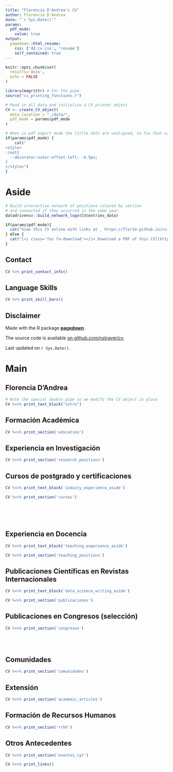 ```yaml
---
title: "Florencia D'Andrea's CV"
author: Florencia D'Andrea
date: "`r Sys.Date()`"
params:
  pdf_mode:
    value: true
output:
  pagedown::html_resume:
    css: ['dd_cv.css', 'resume']
    self_contained: true
---
```


```r
knitr::opts_chunk$set(
  results='asis', 
  echo = FALSE
)

library(magrittr) # For the pipe
source("cv_printing_functions.r")

# Read in all data and initialize a CV printer object
CV <- create_CV_object(
  data_location = "./data/",  
  pdf_mode = params$pdf_mode
)

```


```r
# When in pdf export mode the little dots are unaligned, so fix that with some conditional CSS.
if(params$pdf_mode) {
    cat("
<style>
:root{
  --decorator-outer-offset-left: -6.5px;
}
</style>")
}
```


Aside
================================================================================

```r
# Build interactive network of positions colored by section
# and connected if they occurred in the same year
datadrivencv::build_network_logo(CV$entries_data)
```


```r
if(params$pdf_mode){
  cat("View this CV online with links at _ https://flor14.github.io/cvitae_datadriven/cv.html_")
} else {
  cat("[<i class='fas fa-download'></i> Download a PDF of this CV](https://github.com/flor14/cvitae_datadriven/raw/master/cv_english.pdf)")
}
```

Contact {#contact}
--------------------------------------------------------------------------------

```r
CV %>% print_contact_info()
```



Language Skills {#skills}
--------------------------------------------------------------------------------

```r
CV %>% print_skill_bars()
```



Disclaimer {#disclaimer}
--------------------------------------------------------------------------------

Made with the R package [**pagedown**](https://github.com/rstudio/pagedown). 

The source code is available [on github.com/nstrayer/cv](https://github.com/flor14/cvitae_datadriven.git).

Last updated on `r Sys.Date()`.



Main
================================================================================

Florencia D'Andrea {#title}
--------------------------------------------------------------------------------

```r
# Note the special double pipe so we modify the CV object in place
CV %<>% print_text_block("intro") 
```



Formación Académica {data-icon=graduation-cap data-concise=true}
--------------------------------------------------------------------------------

```r
CV %<>% print_section('education')
```



Experiencia en Investigación {data-icon=laptop}
--------------------------------------------------------------------------------

```r
CV %<>% print_section('research_positions')
```



Cursos de postgrado y certificaciones {data-icon=suitcase}
--------------------------------------------------------------------------------

::: aside
```r
CV %<>% print_text_block('industy_experience_aside')
```
:::

```r
CV %<>% print_section('cursos')
```

<!-- These breaks just force a new page so section doesnt get cut off -->
<br>
<br>
<br>

Experiencia en Docencia {data-icon=chalkboard-teacher}
--------------------------------------------------------------------------------

::: aside
```r
CV %<>% print_text_block('teaching_experience_aside')
```
:::

```r
CV %<>% print_section('teaching_positions')
```



Publicaciones Científicas en Revistas Internacionales  {data-icon=chart-line}
--------------------------------------------------------------------------------

::: aside
```r
CV %<>% print_text_block('data_science_writing_aside')
```
:::

```r
CV %<>% print_section('publicaciones')
```



Publicaciones en Congresos (selección)   {data-icon=newspaper}
--------------------------------------------------------------------------------

```r
CV %<>% print_section('congresos')
```


<br>
<br>


Comunidades  {data-icon=newspaper}
--------------------------------------------------------------------------------

```r
CV %<>% print_section('comunidades')
```



Extensión {data-icon=book}
--------------------------------------------------------------------------------

```r
CV %<>% print_section('academic_articles')
```

Formación de Recursos Humanos {data-icon=book}
--------------------------------------------------------------------------------

```r
CV %<>% print_section('rrhh')
```

Otros Antecedentes {data-icon=book}
--------------------------------------------------------------------------------

```r
CV %<>% print_section('eventos_cyt')
```



```r
CV %<>% print_links()
```


